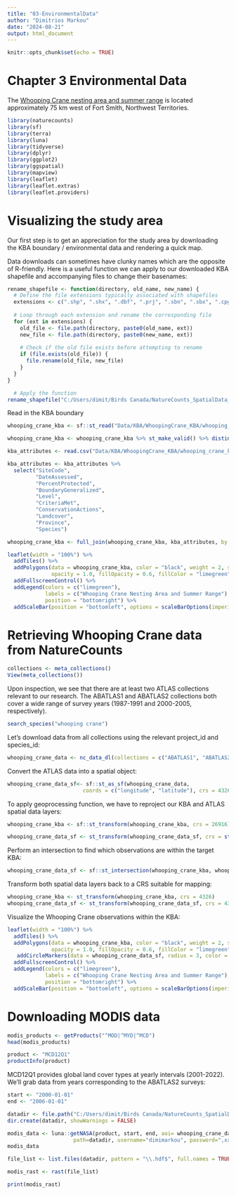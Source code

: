 ```yaml
---
title: "03-EnvironmentalData"
author: "Dimitrios Markou"
date: "2024-08-21"
output: html_document
---
```


```r
knitr::opts_chunk$set(echo = TRUE)
```

# Chapter 3 Environmental Data

The [Whooping Crane nesting area and summer range](https://kbacanada.org/site/?SiteCode=NT002) is located approximately 75 km west of Fort Smith, Northwest Territories.

```r
library(naturecounts)
library(sf)
library(terra)
library(luna)
library(tidyverse)
library(dplyr)
library(ggplot2)
library(ggspatial)
library(mapview)
library(leaflet)
library(leaflet.extras)
library(leaflet.providers)
```

# Visualizing the study area 

Our first step is to get an appreciation for the study area by downloading the KBA boundary / environmental data and rendering a quick map.

Data downloads can sometimes have clunky names which are the opposite of R-friendly. Here is a useful function we can apply to our downloaded KBA shapefile and accompanying files to change their basenames:

```r
rename_shapefile <- function(directory, old_name, new_name) {
  # Define the file extensions typically associated with shapefiles
  extensions <- c(".shp", ".shx", ".dbf", ".prj", ".sbn", ".sbx", ".cpg", ".xml", ".qix")
  
  # Loop through each extension and rename the corresponding file
  for (ext in extensions) {
    old_file <- file.path(directory, paste0(old_name, ext))
    new_file <- file.path(directory, paste0(new_name, ext))
    
    # Check if the old file exists before attempting to rename
    if (file.exists(old_file)) {
      file.rename(old_file, new_file)
    }
  }
}

  # Apply the function 
rename_shapefile("C:/Users/dimit/Birds Canada/NatureCounts_SpatialData_Tutorial/Data/KBA/WhoopingCrane_KBA", "kba.20240822070858", "whooping_crane_kba")
```

Read in the KBA boundary 

```r
whooping_crane_kba <- sf::st_read("Data/KBA/WhoopingCrane_KBA/whooping_crane_kba.shp")
```
```r
whooping_crane_kba <- whooping_crane_kba %>% st_make_valid() %>% distinct()
```

```r
kba_attributes <- read.csv("Data/KBA/WhoopingCrane_KBA/whooping_crane_kba.csv")
```

```r
kba_attributes <- kba_attributes %>%
  select("SiteCode",
         "DateAssessed",
         "PercentProtected",
         "BoundaryGeneralized",
         "Level",
         "CriteriaMet",
         "ConservationActions",
         "Landcover",
         "Province",
         "Species")
```

```r
whooping_crane_kba <- full_join(whooping_crane_kba, kba_attributes, by = "SiteCode")
```

```r
leaflet(width = "100%") %>%
  addTiles() %>%
  addPolygons(data = whooping_crane_kba, color = "black", weight = 2, smoothFactor = 1,
              opacity = 1.0, fillOpacity = 0.6, fillColor = "limegreen") %>%
  addFullscreenControl() %>%
  addLegend(colors = c("limegreen"), 
            labels = c("Whooping Crane Nesting Area and Summer Range"), 
            position = "bottomright") %>%
  addScaleBar(position = "bottomleft", options = scaleBarOptions(imperial = FALSE))
```

# Retrieving Whooping Crane data from NatureCounts

```r
collections <- meta_collections()
View(meta_collections())
```

Upon inspection, we see that there are at least two ATLAS collections relevant to our research. The ABATLAS1 and ABATLAS2 collections both cover a wide range of survey years (1987-1991 and 2000-2005, respectively). 

```r
search_species("whooping crane")
```
Let's download data from all collections using the relevant project_id and species_id: 

```r
whooping_crane_data <- nc_data_dl(collections = c("ABATLAS1", "ABATLAS2"), species = 4030, username = "dimimarkou", info = "spatial_data_tutorial")
```
Convert the ATLAS data into a spatial object: 

```r
whooping_crane_data_sf<- sf::st_as_sf(whooping_crane_data,
                        coords = c("longitude", "latitude"), crs = 4326)
```

To apply geoprocessing function, we have to reproject our KBA and ATLAS spatial data layers:

```r
whooping_crane_kba <- sf::st_transform(whooping_crane_kba, crs = 26916) 

whooping_crane_data_sf <- st_transform(whooping_crane_data_sf, crs = st_crs(whooping_crane_kba))
```

Perform an intersection to find which observations are within the target KBA:

```r
whooping_crane_data_sf <- sf::st_intersection(whooping_crane_kba, whooping_crane_data_sf)
```

Transform both spatial data layers back to a CRS suitable for mapping:

```r
whooping_crane_kba <- st_transform(whooping_crane_kba, crs = 4326)
whooping_crane_data_sf <- st_transform(whooping_crane_data_sf, crs = 4326)
```

Visualize the Whooping Crane observations within the KBA:

```r
leaflet(width = "100%") %>%
  addTiles() %>%
  addPolygons(data = whooping_crane_kba, color = "black", weight = 2, smoothFactor = 1,
              opacity = 1.0, fillOpacity = 0.6, fillColor = "limegreen") %>%
   addCircleMarkers(data = whooping_crane_data_sf, radius = 3, color = "black", stroke = FALSE, fillOpacity = 0.8) %>%
  addFullscreenControl() %>%
  addLegend(colors = c("limegreen"), 
            labels = c("Whooping Crane Nesting Area and Summer Range"), 
            position = "bottomright") %>%
  addScaleBar(position = "bottomleft", options = scaleBarOptions(imperial = FALSE))
```

# Downloading MODIS data 

```r
modis_products <- getProducts("^MOD|^MYD|^MCD")
head(modis_products)
```
```r
product <- "MCD12Q1"
productInfo(product)
```
MCD12Q1 provides global land cover types at yearly intervals (2001-2022). We'll grab data from years corresponding to the ABATLAS2 surveys:

```r
start <- "2000-01-01"
end <- "2006-01-01"
```

```r
datadir <- file.path("C:/Users/dimit/Birds Canada/NatureCounts_SpatialData_Tutorial/Data", "MODIS")
dir.create(datadir, showWarnings = FALSE)
```

```r
modis_data <- luna::getNASA(product, start, end, aoi= whooping_crane_data_sf, download=TRUE,
                     path=datadir, username="dimimarkou", password=",xx4=_#Q?VPBxBm")
modis_data
```

```r
file_list <- list.files(datadir, pattern = "\\.hdf$", full.names = TRUE)

modis_rast <- rast(file_list)

print(modis_rast)
```


